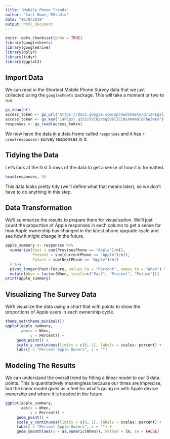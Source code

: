 ```yaml
---
title: "Mobile Phone Trends"
author: "Carl Howe, RStudio"
date: "10/8/2019"
output: html_document
---
```


```r
knitr::opts_chunk$set(echo = TRUE)
library(googlesheets)
library(googledrive)
library(dplyr)
library(tidyr)
library(ggplot2)
```

## Import Data 

We can read in the Shortest Mobile Phone Survey data that we just collected using the `googlesheets` package. This will take a moment or two to run.

```r

gs_deauth()
access_token <- gs_url("https://docs.google.com/spreadsheets/d/1aPEgsl_q332zYVIN2rsq5O6lZCLNsXW4mQlORhW3Hto/")
access_token <- gs_key("1aPEgsl_q332zYVIN2rsq5O6lZCLNsXW4mQlORhW3Hto")
responses <- gs_read(access_token)
```

We now have the data in a data frame called `responses` and it has `r nrow(responses)` survey responses in it.

## Tidying the Data

Let's look at the first 5 rows of the data to get a sense of how it is formatted.

```r
head(responses, 5)
```

This data looks pretty tidy (we'll define what that means later), so we don't have to do anything in this step.

## Data Transformation

We'll summarize the results to prepare them for visualization. We'll just count the proportion of Apple responses in each column to get a sense for how Apple ownership has changed in the latest phone upgrade cycle and see how it might change in the future.

```r
apple_summary <- responses %>% 
  summarize(Past = sum(PreviousPhone == "Apple")/n(),
            Present = sum(CurrentPhone == "Apple")/n(),
            Future = sum(NextPhone == "Apple")/n()
  ) %>% 
  pivot_longer(Past:Future, values_to = "Percent", names_to = "When") %>% 
  mutate(When = factor(When, levels=c("Past", "Present", "Future")))
print(apple_summary)

```

## Visualizing The Survey Data

We'll visualize the data using a chart that with points to show the proportions of Apple users in each ownership cycle.

```r
theme_set(theme_minimal())
ggplot(apple_summary, 
       aes(x = When,
           y = Percent)) +
     geom_point() +
     scale_y_continuous(limits = c(0, 1), labels = scales::percent) +
     labs(y = "Percent Apple Owners", x = "")
```

## Modeling The Results

We can understand the overall trend by fitting a linear model to our 3 data points. This is quantitatively meaningless because our times are imprecise, but the linear model gives us a feel for what's going on with Apple device ownership and where it is headed in the future.

```r
ggplot(apple_summary, 
       aes(x = When,
           y = Percent)) +
     geom_point() +
     scale_y_continuous(limits = c(0, 1), labels = scales::percent) +
     labs(y = "Percent Apple Owners", x = "") +
     geom_smooth(aes(x = as.numeric(When)), method = lm, se = FALSE)
```

